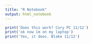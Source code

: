 ```yaml
---
title: "R Notebook"
output: html_notebook
---
```




```r
print('Does this work? Cory PC 11/12')
print('ok now im on my laptop')
print('Yes, it does. Blake 11/12')


```

